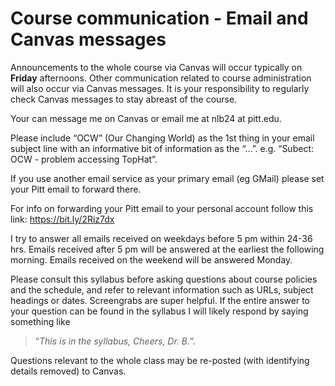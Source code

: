 # Course communication - Email and Canvas messages {#email_and_canvas_msg}

Announcements to the whole course via Canvas will occur typically on **Friday** afternoons.  Other communication related to course administration will also occur via Canvas messages.  It is your responsibility to regularly check Canvas messages to stay abreast of the course.

Your can message me on Canvas or email me at nlb24 at pitt.edu.

Please include "OCW" (Our Changing World) as the 1st thing in your email subject line with an informative bit of information as the "...". e.g. "Subect: OCW - problem accessing TopHat".


If you use another email service as your primary email (eg GMail) please set your Pitt email to forward there. 

For info on forwarding your Pitt email to your personal account follow this link: [https://bit.ly/2Riz7dx](https://bit.ly/2Riz7dx)

I try to answer all emails received on weekdays before 5 pm within 24-36 hrs.  Emails received after 5 pm will be answered at the earliest the following morning.  Emails received on the weekend will be answered Monday. 


Please consult this syllabus before asking questions about course policies and the schedule, and refer to relevant information such as URLs, subject headings or dates. Screengrabs are super helpful. If the entire answer to your question can be found in the syllabus I will likely respond by saying something like

> "*This is in the syllabus, Cheers, Dr. B.*". 

Questions relevant to the whole class may be re-posted (with identifying details removed) to Canvas.

